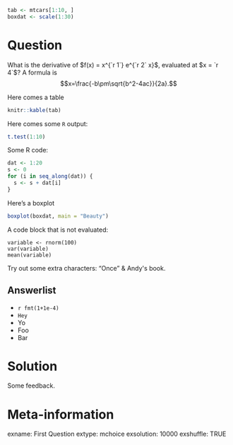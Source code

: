```r
tab <- mtcars[1:10, ]
boxdat <- scale(1:30)
```

Question
========

What is the derivative of $f(x) = x^{`r 1`} e^{`r 2` x}$, evaluated at $x = `r 4`$?
A formula is $$x=\frac{-b\pm\sqrt{b^2-4ac}}{2a}.$$

Here comes a table
```r
knitr::kable(tab)
```

Here comes some `R` output:
```r
t.test(1:10)
```

Some R code:
```r
dat <- 1:20
s <- 0
for (i in seq_along(dat)) {
  s <- s + dat[i]
}
```

Here's a boxplot
```r
boxplot(boxdat, main = "Beauty")
```

A code block that is not evaluated:

    variable <- rnorm(100)
    var(variable)
    mean(variable)

Try out some extra characters: <q>Once</q> &amp; Andy&#39;s book.

Answerlist
----------
* `r fmt(1+1e-4)`
* `Hey`
* Yo
* Foo
* Bar

Solution
========

Some feedback.

Meta-information
================
exname: First Question
extype: mchoice
exsolution: 10000
exshuffle: TRUE
